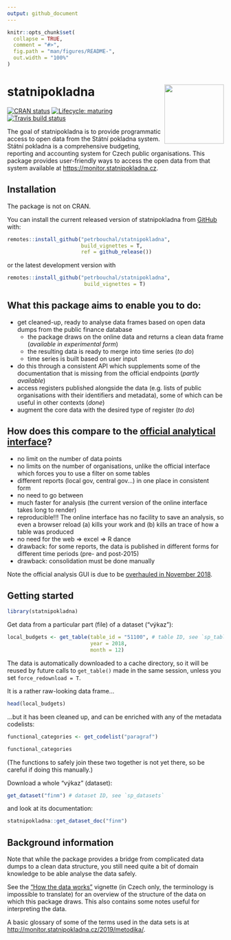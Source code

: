 ```yaml
---
output: github_document
---
```


<!-- README.md is generated from README.Rmd. Please edit that file -->

```r
knitr::opts_chunk$set(
  collapse = TRUE,
  comment = "#>",
  fig.path = "man/figures/README-",
  out.width = "100%"
)
```

# statnipokladna <img src='man/figures/logo.png' align="right" height="138" />

<!-- badges: start -->
[![CRAN status](https://www.r-pkg.org/badges/version/statnipokladna)](https://CRAN.R-project.org/package=statnipokladna)
[![Lifecycle: maturing](https://img.shields.io/badge/lifecycle-experimental-orange.svg)](https://www.tidyverse.org/lifecycle/#maturing)
[![Travis build status](https://travis-ci.org/petrbouchal/statnipokladna.svg?branch=master)](https://travis-ci.org/petrbouchal/statnipokladna)
<!-- badges: end -->

The goal of statnipokladna is to provide programmatic access to open data from the Státní pokladna system. Státní pokladna is a comprehensive budgeting, reporting and accounting system for Czech public organisations. This package provides user-friendly ways to access the open data from that system available at <https://monitor.statnipokladna.cz>.

## Installation

The package is not on CRAN.

You can install the current released version of statnipokladna from [GitHub](https://github.com/petrbouchal/statnipokladna) with:

``` r
remotes::install_github("petrbouchal/statnipokladna",
                        build_vignettes = T,
                        ref = github_release())
```

or the latest development version with

``` r
remotes::install_github("petrbouchal/statnipokladna",
                         build_vignettes = T)
```

## What this package aims to enable you to do:

- get cleaned-up, ready to analyse data frames based on open data dumps from the public finance database 
  - the package draws on the online data and returns a clean data frame (*available in experimental form*)
  - the resulting data is ready to merge into time series (*to do*)
  - time series is built based on user input 
- do this through a consistent API which supplements some of the documentation that is missing from the official endpoints (*partly available*)
- access registers published alongside the data (e.g. lists of public organisations with their identifiers and metadata), some of which can be useful in other contexts (*done*)
- augment the core data with the desired type of register (*to do*)

## How does this compare to the [official analytical interface](http://monitor.statnipokladna.cz/)?

- no limit on the number of data points
- no limits on the number of organisations, unlike the official interface which forces you to use a filter on some tables
- different reports (local gov, central gov...) in one place in consistent form
- no need to go between
- much faster for analysis (the current version of the online interface takes long to render)
- reproducible!!! The online interface has no facility to save an analysis, so even a browser reload (a) kills your work and (b) kills an trace of how a table was produced
- no need for the web => excel => R dance
- drawback: for some reports, the data is published in different forms for different time periods (pre- and post-2015)
- drawback: consolidation must be done manually

Note the official analysis GUI is due to be [overhauled in November 2018](https://twitter.com/otevrenadatamf/status/1190329092916289536).

## Getting started

```r
library(statnipokladna)
```

Get data from a particular part (file) of a dataset ("výkaz"):

```r
local_budgets <- get_table(table_id = "51100", # table ID, see `sp_tables`
                           year = 2018,
                           month = 12)
```

The data is automatically downloaded to a cache directory, so it will be reused by future calls to `get_table()` made in the same session, unless you set `force_redownload = T`. 

It is a rather raw-looking data frame...

```r
head(local_budgets)
```

...but it has been cleaned up, and can be enriched with any of the metadata codelists:

```r
functional_categories <- get_codelist("paragraf")
```

```r
functional_categories
```

(The functions to safely join these two together is not yet there, so be careful if doing this manually.)

Download a whole "výkaz" (dataset):

```r
get_dataset("finm") # dataset ID, see `sp_datasets`
```

and look at its documentation:

```r
statnipokladna::get_dataset_doc("finm")
```

## Background information

Note that while the package provides a bridge from complicated data dumps to a clean data structure, you still need quite a bit of domain knowledge to be able analyse the data safely.

See the ["How the data works"](https://petrbouchal.github.io/statnipokladna/articles/how-the-data-works.html) vignette (in Czech only, the terminology is impossible to translate) for an overview of the structure of the data on which this package draws. This also contains some notes useful for interpreting the data.

A basic glossary of some of the terms used in the data sets is at <http://monitor.statnipokladna.cz/2019/metodika/>.
